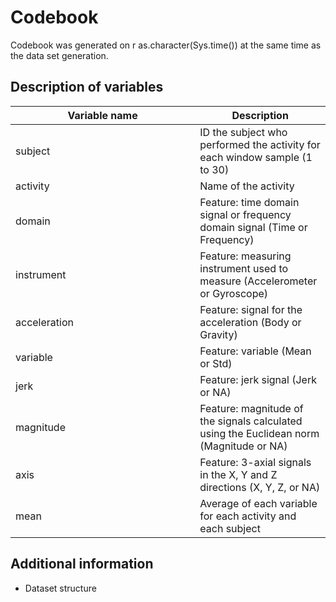 Codebook
========
Codebook was generated on r as.character(Sys.time()) at the same time as the data set generation.

Description of variables
------------------------

Variable name    | Description
-----------------|------------
subject          | ID the subject who performed the activity for each window sample (1 to 30)
activity         | Name of the activity
domain       	 | Feature: time domain signal or frequency domain signal (Time or Frequency)
instrument   	 | Feature: measuring instrument used to measure (Accelerometer or Gyroscope)
acceleration 	 | Feature: signal for the acceleration (Body or Gravity)
variable     	 | Feature: variable (Mean or Std)
jerk         	 | Feature: jerk signal (Jerk or NA)
magnitude    	 | Feature: magnitude of the signals calculated using the Euclidean norm (Magnitude or NA)
axis         	 | Feature: 3-axial signals in the X, Y and Z directions (X, Y, Z, or NA)
mean        	 | Average of each variable for each activity and each subject



Additional information
----------------------

* Dataset structure

